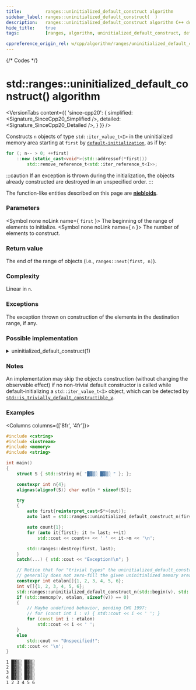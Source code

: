 ```yaml
---
title:         ranges::uninitialized_default_construct algorithm
sidebar_label: ranges::uninitialized_default_construct(  )
description:   ranges::uninitialized_default_construct algorithm C++ documentation
hide_title:    true
tags:          [ranges, algorithm, uninitialized_default_construct, default_construct, uninitialized, clone]

cppreference_origin_rel: w/cpp/algorithm/ranges/uninitialized_default_construct
---
```



{/* Codes */}


# std::ranges::uninitialized_default_construct() algorithm

<VersionTabs content={{
	'since-cpp20': {
		simplified:	<Signature_SinceCpp20_Simplified />,
		detailed:	<Signature_SinceCpp20_Detailed />,
	}
}} />

Constructs `n` objects of type `std::iter_value_t<I>` in the uninitialized memory area starting at `first` by [`default-initialization`](#),
as if by:
```cpp
for (; n-- > 0; ++first)
    ::new (static_cast<void*>(std::addressof(*first)))
        std::remove_reference_t<std::iter_reference_t<I>>;
```

:::caution
If an exception is thrown during the initialization, the objects already constructed are destroyed in an unspecified order.
:::

The function-like entities described on this page are [**niebloids**](/docs/std/algo/niebloids).

### Parameters

<SymbolTable>

  <Symbol none noLink name={ <code>first</code> }>
    The beginning of the range of elements to initialize.
  </Symbol>
  <Symbol none noLink name={ <code>n</code> }>
    The number of elements to construct.
  </Symbol>

</SymbolTable>

### Return value

The end of the range of objects (i.e., `ranges::next(first, n)`).

### Complexity

Linear in `n`.

### Exceptions

The exception thrown on construction of the elements in the destination range, if any.

### Possible implementation

<details>
<summary>uninitialized_default_construct(1)</summary>

```cpp
struct uninitialized_default_construct_n_fn
{
    template<no-throw-forward-iterator I>
    requires std::default_initializable<std::iter_value_t<I>>
    I operator()(I first, std::iter_difference_t<I> n) const
    {
        using ValueType = std::remove_reference_t<std::iter_reference_t<I>>;
        if constexpr (std::is_trivially_default_constructible_v<ValueType>)
            return ranges::next(first, n); // skip initialization
        I rollback{first};
        try
        {
            for (; n-- > 0; ++first)
                ::new (const_cast<void*>(static_cast<const volatile void*>
                    (std::addressof(*first)))) ValueType;
            return first;
        }
        catch (...) // rollback: destroy constructed elements
        {
            for (; rollback != first; ++rollback)
                ranges::destroy_at(std::addressof(*rollback));
            throw;
        }
    }
};

inline constexpr uninitialized_default_construct_n_fn uninitialized_default_construct_n{};
```

</details>

### Notes

An implementation may skip the objects construction (without changing the observable effect) if no non-trivial
default constructor is called while default-initializing a `std::iter_value_t<I>` object, which can be detected by
[`std::is_trivially_default_constructible_v`](#).

### Examples

<Columns columns={['8fr', '4fr']}>
<div>

```cpp title='Main.cpp' showLineNumbers
#include <cstring>
#include <iostream>
#include <memory>
#include <string>

int main()
{
    struct S { std::string m{ "█▓▒░ █▓▒░ " }; };

    constexpr int n{4};
    alignas(alignof(S)) char out[n * sizeof(S)];

    try
    {
        auto first{reinterpret_cast<S*>(out)};
        auto last = std::ranges::uninitialized_default_construct_n(first, n);

        auto count{1};
        for (auto it{first}; it != last; ++it)
            std::cout << count++ << ' ' << it->m << '\n';

        std::ranges::destroy(first, last);
    }
    catch(...) { std::cout << "Exception!\n"; }

    // Notice that for "trivial types" the uninitialized_default_construct_n
    // generally does not zero-fill the given uninitialized memory area.
    constexpr int etalon[]{1, 2, 3, 4, 5, 6};
    int v[]{1, 2, 3, 4, 5, 6};
    std::ranges::uninitialized_default_construct_n(std::begin(v), std::size(v));
    if (std::memcmp(v, etalon, sizeof(v)) == 0)
    {
        // Maybe undefined behavior, pending CWG 1997:
        // for (const int i : v) { std::cout << i << ' '; }
        for (const int i : etalon)
            std::cout << i << ' ';
    }
    else
        std::cout << "Unspecified!";
    std::cout << '\n';
}
```

</div>
<div>

```plaintext title="Output"
1 █▓▒░ █▓▒░
2 █▓▒░ █▓▒░
3 █▓▒░ █▓▒░
4 █▓▒░ █▓▒░
1 2 3 4 5 6
```

</div>
</Columns>
